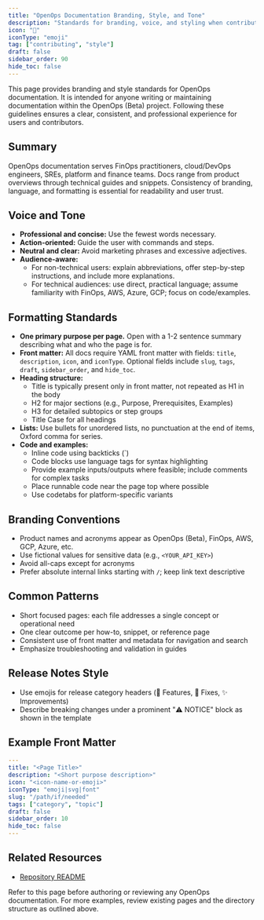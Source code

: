```yaml
---
title: "OpenOps Documentation Branding, Style, and Tone"
description: "Standards for branding, voice, and styling when contributing to OpenOps documentation."
icon: "🎨"
iconType: "emoji"
tag: ["contributing", "style"]
draft: false
sidebar_order: 90
hide_toc: false
---
```


This page provides branding and style standards for OpenOps documentation. It is intended for anyone writing or maintaining documentation within the OpenOps (Beta) project. Following these guidelines ensures a clear, consistent, and professional experience for users and contributors.

## Summary
OpenOps documentation serves FinOps practitioners, cloud/DevOps engineers, SREs, platform and finance teams. Docs range from product overviews through technical guides and snippets. Consistency of branding, language, and formatting is essential for readability and user trust.

## Voice and Tone
- **Professional and concise:** Use the fewest words necessary.
- **Action-oriented:** Guide the user with commands and steps.
- **Neutral and clear:** Avoid marketing phrases and excessive adjectives.
- **Audience-aware:**
    - For non-technical users: explain abbreviations, offer step-by-step instructions, and include more explanations.
    - For technical audiences: use direct, practical language; assume familiarity with FinOps, AWS, Azure, GCP; focus on code/examples.

## Formatting Standards
- **One primary purpose per page.** Open with a 1-2 sentence summary describing what and who the page is for.
- **Front matter:** All docs require YAML front matter with fields: `title`, `description`, `icon`, and `iconType`. Optional fields include `slug`, `tags`, `draft`, `sidebar_order`, and `hide_toc`.
- **Heading structure:**
    - Title is typically present only in front matter, not repeated as H1 in the body
    - H2 for major sections (e.g., Purpose, Prerequisites, Examples)
    - H3 for detailed subtopics or step groups
    - Title Case for all headings
- **Lists:** Use bullets for unordered lists, no punctuation at the end of items, Oxford comma for series.
- **Code and examples:**
    - Inline code using backticks (`)
    - Code blocks use language tags for syntax highlighting
    - Provide example inputs/outputs where feasible; include comments for complex tasks
    - Place runnable code near the page top where possible
    - Use codetabs for platform-specific variants

## Branding Conventions
- Product names and acronyms appear as OpenOps (Beta), FinOps, AWS, GCP, Azure, etc.
- Use fictional values for sensitive data (e.g., `<YOUR_API_KEY>`)
- Avoid all-caps except for acronyms
- Prefer absolute internal links starting with `/`; keep link text descriptive

## Common Patterns
- Short focused pages: each file addresses a single concept or operational need
- One clear outcome per how-to, snippet, or reference page
- Consistent use of front matter and metadata for navigation and search
- Emphasize troubleshooting and validation in guides

## Release Notes Style
- Use emojis for release category headers (🚀 Features, 🐛 Fixes, ✨ Improvements)
- Describe breaking changes under a prominent "⚠️ NOTICE" block as shown in the template

## Example Front Matter
```yaml
---
title: "<Page Title>"
description: "<Short purpose description>"
icon: "<icon-name-or-emoji>"
iconType: "emoji|svg|font"
slug: "/path/if/needed"
tags: ["category", "topic"]
draft: false
sidebar_order: 10
hide_toc: false
---
```

## Related Resources
- [Repository README](/README.md)

Refer to this page before authoring or reviewing any OpenOps documentation. For more examples, review existing pages and the directory structure as outlined above.